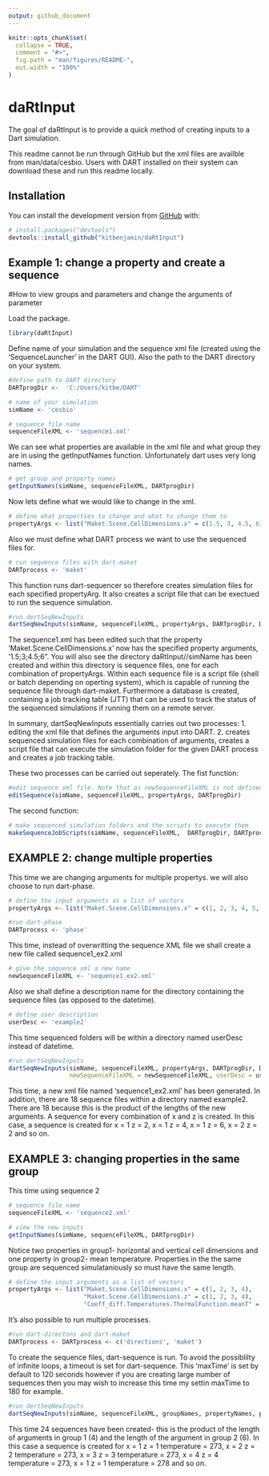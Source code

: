 ```yaml
---
output: github_document
---
```


<!-- README.md is generated from README.Rmd. Please edit that file -->

```r
knitr::opts_chunk$set(
  collapse = TRUE,
  comment = "#>",
  fig.path = "man/figures/README-",
  out.width = "100%"
)
```
# daRtInput

<!-- badges: start -->
<!-- badges: end -->

The goal of daRtInput is to provide a quick method of creating inputs to a Dart simulation.

This readme cannot be run through GitHub but the xml files are availble from man/data/cesbio. Users with DART installed on their system can download these and run this readme locally.

## Installation

You can install the development version from [GitHub](https://github.com/) with:

``` r
# install.packages("devtools")
devtools::install_github("kitbenjamin/daRtInput")
```
## Example 1: change a property and create a sequence

#How to view groups and parameters and change the arguments of parameter

Load the package.
```r
library(daRtInput)
```
Define name of your simulation and the sequence xml file (created using the 'SequenceLauncher' in the DART GUI). Also the path to 
the DART directory on your system.
```r
#define path to DART directory
DARTprogDir <-  'C:/Users/kitbe/DART'

# name of your simulation
simName <- 'cesbio'

# sequence file name
sequenceFileXML <- 'sequence1.xml'
```

We can see what properties are available in the xml file and what group they are in using the getInputNames function. 
Unfortunately dart uses very long names.
```r
# get group and property names
getInputNames(simName, sequenceFileXML, DARTprogDir)
```
Now lets define what we would like to change in the xml.
```r
# define what properties to change and what to change them to 
propertyArgs <- list("Maket.Scene.CellDimensions.x" = c(1.5, 3, 4.5, 6))
```
Also we must define what DART process we want to use the sequenced files for.
```r
# run sequence files with dart-maket
DARTprocess <- 'maket'
```
This function runs dart-sequencer so therefore creates simulation files for each specified propertyArg. It also creates a script file that can be exectued to run the sequence simulation.
```r
#run dertSeqNewInputs
dartSeqNewInputs(simName, sequenceFileXML, propertyArgs, DARTprogDir, DARTprocess)
```
The sequence1.xml has been edited such that the property 'Maket.Scene.CellDimensions.x' now has the specified property arguments, '1.5;3;4.5;6". You will also see the directory daRtInput/<datettime>/simName has been created and within this directory is sequence files, one for each combination of propertyArgs. Within each sequence file is a script file (shell or batch depending on operting system), which is capable of running the sequence file through dart-maket. Furthermore a database is created, containing a job tracking table (JTT) that can be used to track the status of the sequenced simulations if running them on a remote server. 

In summary, dartSeqNewInputs essentially carries out two processes: 
1. editing the xml file that defines the arguments input into DART. 
2. creates sequenced simulation files for each combination of arguments, creates a script file that can execute the simulation folder for the given DART process and creates a job tracking table.

These two processes can be carried out seperately. The fist function:

```r
#edit sequence xml file. Note that as newSequenceFileXML is not defined, sequenceFileXML will be overwritten
editSequence(simName, sequenceFileXML, propertyArgs, DARTprogDir)
```
The second function:
```r
# make sequenced simulation folders and the scripts to execute them
makeSequenceJobScripts(simName, sequenceFileXML,  DARTprogDir, DARTprocess)
```

## EXAMPLE 2: change multiple properties

This time we are changing arguments for multiple propertys. we will also choose to run dart-phase.
```r
# define the input arguments as a list of vectors
propertyArgs <- list("Maket.Scene.CellDimensions.x" = c(1, 2, 3, 4, 5, 6), "Maket.Scene.CellDimensions.z" = c(2, 4, 6))

#run dart-phase
DARTprocess <- 'phase'
```

This time, instead of overwritting the sequence XML file we shall create a new file called sequence1_ex2.xml

```r
# give the sequence xml a new name
newSequenceFileXML <- 'sequence1_ex2.xml'
```
Also we shall define a description name for the directory containing the sequence files (as opposed to the datetime).
```r
# define user description
userDesc <- 'example2'
```

This time sequenced folders will be within a directory named userDesc instead of datetime.

```r
#run dertSeqNewInputs
dartSeqNewInputs(simName, sequenceFileXML, propertyArgs, DARTprogDir, DARTprocess,
                 newSequenceFileXML = newSequenceFileXML, userDesc = userDesc)
```
This time, a new xml file named 'sequence1_ex2.xml' has been generated. In addition, there are 18 sequence files within a directory named example2. There are 18 because this is the product of the lengths of the new arguments. A sequence for every combination of x and z is created. In this case, a sequence is created for x = 1 z = 2, x = 1 z = 4, x = 1 z = 6, 
x = 2 z = 2 and so on.

## EXAMPLE 3: changing properties in the same group

This time using sequence 2

```r
# sequence file name
sequenceFileXML <- 'sequence2.xml'
```

```r
# view the new inputs
getInputNames(simName, sequenceFileXML, DARTprogDir)
```
Notice two properties in group1- horizontal and vertical cell dimensions and one property in group2- mean temperature. Properties in the the same group are sequenced simulataniously so must have the same length. 
```r
# define the input arguments as a list of vectors
propertyArgs <- list("Maket.Scene.CellDimensions.x" = c(1, 2, 3, 4), 
                     "Maket.Scene.CellDimensions.z" = c(1, 2, 3, 4), 
                     "Coeff_diff.Temperatures.ThermalFunction.meanT" = c(273, 278, 283, 288, 293, 298))
```
It's also possible to run multiple processes.
```r
#run dart-directons and dart-maket
DARTprocess <- DARTprocess <- c('directions', 'maket')
```

To create the sequence files, dart-sequence is run. To avoid the possiblilty of infinite loops, a timeout is set for dart-sequence. This 'maxTime' is set by default to 120 seconds however if you are creating large number of sequences then you may wish to increase this time my settin maxTime to 180 for example. 

```r
#run dertSeqNewInputs
dartSeqNewInputs(simName, sequenceFileXML, groupNames, propertyNames, propertyArgs, DARTprogDir, DARTprocess, maxTime = 180)
```

This time 24 sequences have been created- this is the product of the length of arguments in group 1
(4) and the length of the argument in group 2 (6). In this case a sequence is created for x = 1 z = 1
temperature = 273, x = 2 z = 2 temperature = 273, x = 3 z = 3 temperature = 273, 
x = 4 z = 4 temperature = 273, x = 1 z = 1 temperature = 278 and so on. 
